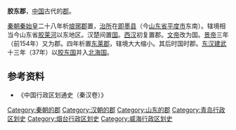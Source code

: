 '''胶东郡'''，[[中国|中国]]古代的[[郡|郡]]。

[[秦朝|秦朝]][[秦始皇|秦始皇]]二十八年析[[琅琊郡|琅琊郡]]置，[[治所|治所]]在[[即墨县|即墨县]]（今[[山东省|山东省]][[平度市|平度市]]东南）。辖境相当今山东省[[胶莱河|胶莱河]]以东地区。汉楚间置[[胶东国|国]]。[[西汉|西汉]]初复置郡。[[汉文帝|文帝]]改为国。[[汉景帝|景帝]]三年（前154年）又为郡。四年析置[[东莱郡|东莱郡]]，辖境大大缩小。其后时国时郡。[[东汉|东汉]][[建武_(东汉)|建武]]十三年（37年）以[[胶东国|胶东国]]并入[[北海国|北海国]]。

== 参考资料 ==
*《中国行政区划通史（秦汉卷）》

{{秦朝行政區劃|nocat}}
{{山东行政区划小作品}}
{{DEFAULTSORT:J}}
[[Category:秦朝的郡|Category:秦朝的郡]]
[[Category:汉朝的郡|Category:汉朝的郡]]
[[Category:山东的郡|Category:山东的郡]]
[[Category:青岛行政区划史|Category:青岛行政区划史]]
[[Category:烟台行政区划史|Category:烟台行政区划史]]
[[Category:威海行政区划史|Category:威海行政区划史]]